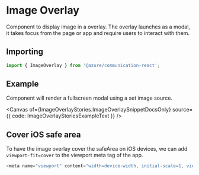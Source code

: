 


<Meta of={ImageOverlayStories} />

# Image Overlay

Component to display image in a overlay. The overlay launches as a modal, it takes focus from the page or app and require users to interact with them.

## Importing

```ts
import { ImageOverlay } from '@azure/communication-react';
```

## Example

Component will render a fullscreen modal using a set image source.

<Canvas of={ImageOverlayStories.ImageOverlaySnippetDocsOnly} source={{ code: ImageOverlayStoriesExampleText }} />

## Cover iOS safe area

To have the image overlay cover the safeArea on iOS devices, we can add `viewport-fit=cover` to the viewport meta tag of the app.

```ts
<meta name="viewport" content="width=device-width, initial-scale=1, viewport-fit=cover">
```
